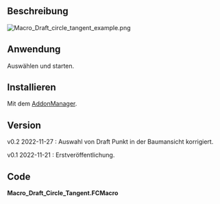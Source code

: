 <languages/>

{{Macro/de
|Name=Draft Tangentialer Kreis
|Description=Erstellt Tangenten zu Draft Kreisen.
|Author=heda
|Version=0.2
|Date=2022-11-27
|FCVersion=-
}}

<span id="Description"></span>
==Beschreibung==

[[File:Macro_Draft_circle_tangent_example.png]]
{{Caption|Makro Draft Tangentialer Kreis}}

<span id="Usage"></span>
==Anwendung==

Auswählen und starten.

<span id="Install"></span>
==Installieren==

Mit dem [[Std_AddonMgr|AddonManager]].

==Version==

v0.2 2022-11-27 : Auswahl von Draft Punkt in der Baumansicht korrigiert.

v0.1 2022-11-21 : Erstveröffentlichung.

==Code==

'''Macro_Draft_Circle_Tangent.FCMacro'''

{{MacroCode|code=
#!/usr/bin/env python3
# -*- coding: utf-8 -*-

# ***************************************************************************
# *   Copyright (c) 2022 heda <heda @ freecad forum>                        *
# *                                                                         *
# *   This file is part of the FreeCAD CAx development system.              *
# *                                                                         *
# *   This program is free software; you can redistribute it and/or modify  *
# *   it under the terms of the GNU Lesser General Public License (LGPL)    *
# *   as published by the Free Software Foundation; either version 2 of     *
# *   the License, or (at your option) any later version.                   *
# *   for detail see the LICENCE text file.                                 *
# *                                                                         *
# *   This program is distributed in the hope that it will be useful,       *
# *   but WITHOUT ANY WARRANTY; without even the implied warranty of        *
# *   MERCHANTABILITY or FITNESS FOR A PARTICULAR PURPOSE.  See the         *
# *   GNU Library General Public License for more details.                  *
# *                                                                         *
# *   You should have received a copy of the GNU Library General Public     *
# *   License along with this program; if not, write to the Free Software   *
# *   Foundation, Inc., 59 Temple Place, Suite 330, Boston, MA  02111-1307  *
# *   USA                                                                   *
# *                                                                         *
# ***************************************************************************


__Name__ = 'Draft_Circle_Tangent'
__Comment__ = 'Makes tangents to draft circles.'
__Author__ = 'heda @ fc-forum'
__Version__ = '0.2'
__Date__ = '2022-11-27'
__License__ = 'LGPL-2.0-or-later'
__Web__ = ''
__Wiki__ = 'https://wiki.freecad.org/Macro_Draft_Circle_Tangent'
__Icon__ = ''
__Help__ = 'Select and launch.'
__Status__ = 'functional'
__Requires__ = 'tested on FreeCAD v0.20'
__Communication__ = ''
__Files__ = ''


__doc__ = """
makes tangents for draft circles and arcs
a) circle and vertex/point
b) two circles

select before launching macro

for circle and point the tangents are constructed,
as one would do with pen and paper
for circle and circle the angles are calculated,
one can also construct the tangents in a similar way to
circle/point way, i.e. intersections by additional construction circles

note: tesselation often makes the true tangent not look like a true tangent
this is to not overload rendering for larger projects
one can change the viewsetting deviation for the circle to minimum (0.01)
if one wants to better view the true tangent, if so, better turn that back
to default once viewed - it is easy to forget that this has been done,
and can in larger projects put fc to more or less a complete halt.
"""

from math import sin, cos, pi, atan2, acos, asin

import Draft

doc = App.ActiveDocument
cgroup = doc.addObject('App::DocumentObjectGroup','Construction')
Vector, Placement = App.Vector, App.Placement
RotZero = Placement().Rotation

def get_curve(obj):
    return obj.Shape.Edge1.Curve

def point2vector(pt):
    return pt.toShape().Point

def get_intersection_points(obj1, obj2):
    doc.recompute()
    i1, i2 = get_curve(obj1).intersect(get_curve(obj2))
    return (point2vector(p) for p in (i1, i2))

def add_construction(obj):
    _ = cgroup.addObject(obj)

def mk_line(v1, v2, construction=True):
    line = Draft.make_line(v1, v2)
    if construction:
        line.ViewObject.DrawStyle = 'Dashdot'
        add_construction(line)
    return line

def mk_circle(centre, radius):
    circle = Draft.make_circle(radius, Placement(centre, RotZero), False)
    circle.ViewObject.DrawStyle = 'Dashed'
    add_construction(circle)
    return circle


## selection logic
SINGLE = False
msg = ('select exactly 2 items, 2 (draft) circles '
        'or 1 (draft) circle and one vertex or (draft) point')
selection = Gui.Selection.getSelection()
if len(selection) == 2:
    s1, s2 = selection
    r1, r2 = (hasattr(r, 'Radius') for r in selection)
    if r1 and r2:
        c1s, c2s = s1, s2
    elif not r1 and not r2:
        raise RunTimeWarning(msg)
    else:
        SINGLE = True
        circle = s1 if r1 else s2
        sx1, sx2 = Gui.Selection.getSelectionEx()
        sx = sx2 if r1 else sx1
        if sx.PickedPoints:
            point, = sx.PickedPoints
        else: # it is a draft point selected in tree view
            point = sx.Object.Shape.Point
    
else:
    raise RunTimeWarning(msg)

if SINGLE:

    o = circle.Placement.Base
    op = point - o

    ccircle = mk_circle(o + op/2, op.Length/2)

    v1, v2 = get_intersection_points(circle, ccircle)

    tangent1 = mk_line(point, v1, False)
    tangent2 = mk_line(point, v2, False)


else:

    # c1 is the larger one
    if c1s.Radius >= c2s.Radius:
        c1, c2 = c1s, c2s
    else:
        c1, c2 = c2s, c1s

    c1c, c2c = c1.Placement.Base, c2.Placement.Base

    centerline = mk_line(c1c, c2c)
    cc = c2c - c1c

    # construction circle outer tangent
    c3 = mk_circle(c1c, c1.Radius - c2.Radius)

    phi1 = atan2(cc.y, cc.x) + acos(c3.Radius / cc.Length)
    v1 = Vector(cos(phi1), sin(phi1), 0).normalize()
    line = mk_line(c1c, v1 * c1.Radius + c1c)
    ot1 = mk_line(c1c + v1 * c1.Radius, c2c + v1 * c2.Radius, False)

    phi2 = atan2(cc.y, cc.x) - acos(c3.Radius / cc.Length)
    v2 = Vector(cos(phi2), sin(phi2), 0).normalize()
    line2 = mk_line(c1c, v2 * c1.Radius + c1c)
    ot2 = mk_line(c1c + v2 * c1.Radius, c2c + v2 * c2.Radius, False)

    # construction circle inner tangent
    c4 = mk_circle(c2c, c1.Radius + c2.Radius)

    phi1 = atan2(cc.y, cc.x) + asin(c4.Radius / cc.Length) - pi/2
    v1 = Vector(cos(phi1), sin(phi1), 0).normalize()
    line = mk_line(c2c, -v1 * c2.Radius + c2c)
    ot1 = mk_line(c1c + v1 * c1.Radius, c2c - v1 * c2.Radius, False)

    phi2 = atan2(cc.y, cc.x) - asin(c4.Radius / cc.Length) + pi/2
    v2 = Vector(cos(phi2), sin(phi2), 0).normalize()
    line2 = mk_line(c2c, - v2 * c2.Radius + c2c)
    ot2 = mk_line(c1c + v2 * c1.Radius, c2c - v2 * c2.Radius, False)

cgroup.ViewObject.Visibility = False
doc.recompute()

}}